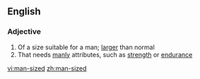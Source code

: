 ==English==

===Adjective===
{{en-adj|-|head=[[man]]-[[sized]]}}

# Of a size suitable for a man; [[larger]] than normal
# That needs [[manly]] attributes, such as [[strength]] or [[endurance]]

[[vi:man-sized]]
[[zh:man-sized]]
